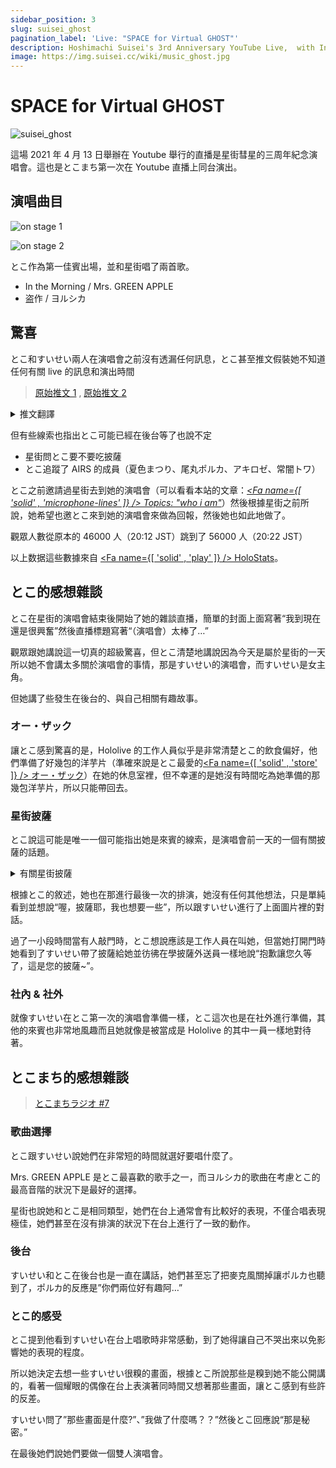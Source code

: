 ```yaml
---
sidebar_position: 3
slug: suisei_ghost
pagination_label: 'Live: "SPACE for Virtual GHOST"'
description: Hoshimachi Suisei's 3rd Anniversary YouTube Live,  with Inui Toko as guest. First public archive of Tokomachi's 3D performance.
image: https://img.suisei.cc/wiki/music_ghost.jpg
---
```



# SPACE for Virtual GHOST

![suisei_ghost](/img/topics/suisei_ghost.jpg)

這場 2021 年 4 月 13 日舉辦在 Youtube 舉行的直播是星街彗星的三周年紀念演唱會。這也是とこまち第一次在 Youtube 直播上同台演出。

## 演唱曲目

![on stage 1](/img/topics/20210413_05.jpg)

![on stage 2](/img/topics/20210413_03.jpg)

> <YTTime Id="Ajwv4ANSSg0" Time="12:50" Desc="とこまち的雙人演唱" />

とこ作為第一佳賓出場，並和星街唱了兩首歌。

- In the Morning / Mrs. GREEN APPLE
- 盗作 / ヨルシカ

## 驚喜

とこ和すいせい兩人在演唱會之前沒有透漏任何訊息，とこ甚至推文假裝她不知道任何有關 live 的訊息和演出時間

> [<SNSIcon Name="twitter" /> 原始推文 1](https://twitter.com/inui_toko/status/1381846290212954113) , [<SNSIcon Name="twitter" /> 原始推文 2](https://twitter.com/inui_toko/status/1381848262760538112)

<details> <summary>推文翻譯</summary>

<img src={require('/img/topics/20210413_01.jpg').default} style={{ width: '35rem' }} />
<br />
<img src={require('/img/topics/20210413_02.jpg').default} style={{ width: '35rem' }} />

</details>

但有些線索也指出とこ可能已經在後台等了也說不定

- 星街問とこ要不要吃披薩
- とこ追蹤了 AIRS 的成員（夏色まつり、尾丸ポルカ、アキロゼ、常闇トワ）

とこ之前邀請過星街去到她的演唱會（可以看看本站的文章：_[<Fa name={[ 'solid' , 'microphone-lines' ]} /> Topics: "who i am"](/topics/toko_who_i_am)_）然後根據星街之前所說，她希望也邀とこ來到她的演唱會來做為回報，然後她也如此地做了。

觀眾人數從原本的 46000 人（20:12 JST）跳到了 56000 人（20:22 JST）

以上数据這些數據來自 [<Fa name={[ 'solid' , 'play' ]} /> HoloStats](https://holo.poi.cat/stream/Ajwv4ANSSg0)。

## とこ的感想雜談

> <YTTime Id="BNq4LHZRhfQ" Time="01:08" Desc="とこ在後台的故事" />

とこ在星街的演唱會結束後開始了她的雜談直播，簡單的封面上面寫著“我到現在還是很興奮”然後直播標題寫著“（演唱會）太棒了…”

觀眾跟她講說這一切真的超級驚喜，但とこ清楚地講說因為今天是屬於星街的一天所以她不會講太多關於演唱會的事情，那是すいせい的演唱會，而すいせい是女主角。

但她講了些發生在後台的、與自己相關有趣故事。

### オー・ザック

讓とこ感到驚喜的是，Hololive 的工作人員似乎是非常清楚とこ的飲食偏好，他們準備了好幾包的洋芋片（準確來說是とこ最愛的[<Fa name={[ 'solid' , 'store' ]} /> オー・ザック](https://housefoods.jp/products/catalog/cat_1,snack,pdt,oz.html)）在她的休息室裡，但不幸運的是她沒有時間吃為她準備的那幾包洋芋片，所以只能帶回去。

### 星街披薩

とこ說這可能是唯一一個可能指出她是來賓的線索，是演唱會前一天的一個有關披薩的話題。

<details> <summary>有關星街披薩</summary>

<img src={require('/img/topics/20210412_00.jpg').default} style={{ width: '35rem' }} />
<br />
<img src={require('/img/topics/20210412_01.jpg').default} style={{ width: '35rem' }} />
<br />
<img src={require('/img/topics/20210412_02.jpg').default} style={{ width: '35rem' }} />
<br />
<img src={require('/img/topics/20210412_03.jpg').default} style={{ width: '35rem' }} />

</details>

根據とこ的敘述，她也在那進行最後一次的排演，她沒有任何其他想法，只是單純看到並想說“喔，披薩耶，我也想要一些”，所以跟すいせい進行了上面圖片裡的對話。

過了一小段時間當有人敲門時，とこ想說應該是工作人員在叫她，但當她打開門時她看到了すいせい帶了披薩給她並彷彿在學披薩外送員一樣地說“抱歉讓您久等了，這是您的披薩~”。

### 社內 & 社外

就像すいせい在とこ第一次的演唱會準備一樣，とこ這次也是在社外進行準備，其他的來賓也非常地風趣而且她就像是被當成是 Hololive 的其中一員一樣地對待著。

## とこまち的感想雜談

> [<SNSIcon /> とこまちラジオ #7](https://youtu.be/kR9mSvUyfkY)

### 歌曲選擇

とこ跟すいせい說她們在非常短的時間就選好要唱什麼了。

Mrs. GREEN APPLE 是とこ最喜歡的歌手之一，而ヨルシカ的歌曲在考慮とこ的最高音階的狀況下是最好的選擇。

星街也說她和とこ是相同類型，她們在台上通常會有比較好的表現，不僅合唱表現極佳，她們甚至在沒有排演的狀況下在台上進行了一致的動作。

### 後台

すいせい和とこ在後台也是一直在講話，她們甚至忘了把麥克風關掉讓ポルカ也聽到了，ポルカ的反應是”你們兩位好有趣阿…”

### とこ的感受

とこ提到他看到すいせい在台上唱歌時非常感動，到了她得讓自己不哭出來以免影響她的表現的程度。

所以她決定去想一些すいせい很糗的畫面，根據とこ所說那些是糗到她不能公開講的，看著一個耀眼的偶像在台上表演著同時間又想著那些畫面，讓とこ感到有些許的反差。

すいせい問了”那些畫面是什麼?”、”我做了什麼嗎？？”然後とこ回應說“那是秘密。”

在最後她們說她們要做一個雙人演唱會。
